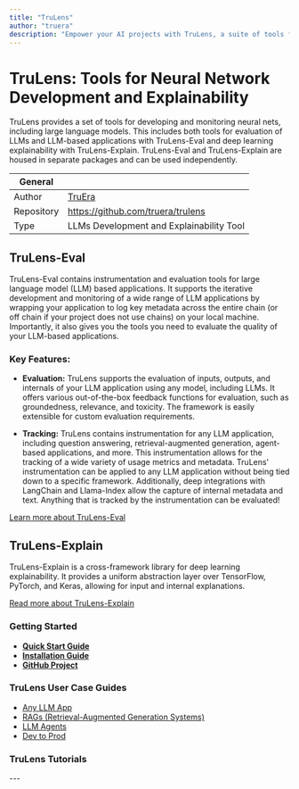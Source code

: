 ```yaml
---
title: "TruLens"
author: "truera"
description: "Empower your AI projects with TruLens, a suite of tools for developing and evaluating large language models."
---
```


# TruLens: Tools for Neural Network Development and Explainability

TruLens provides a set of tools for developing and monitoring neural nets, including large language models. This includes both tools for evaluation of LLMs and LLM-based applications with TruLens-Eval and deep learning explainability with TruLens-Explain. TruLens-Eval and TruLens-Explain are housed in separate packages and can be used independently.


| General  |  |
| --- | --- |
| Author | [TruEra](https://lablab.ai/tech/truera)  |
| Repository | https://github.com/truera/trulens |
| Type | LLMs Development and Explainability Tool |


## TruLens-Eval

TruLens-Eval contains instrumentation and evaluation tools for large language model (LLM) based applications. It supports the iterative development and monitoring of a wide range of LLM applications by wrapping your application to log key metadata across the entire chain (or off chain if your project does not use chains) on your local machine. Importantly, it also gives you the tools you need to evaluate the quality of your LLM-based applications.

### Key Features:

- **Evaluation:** TruLens supports the evaluation of inputs, outputs, and internals of your LLM application using any model, including LLMs. It offers various out-of-the-box feedback functions for evaluation, such as groundedness, relevance, and toxicity. The framework is easily extensible for custom evaluation requirements.

- **Tracking:** TruLens contains instrumentation for any LLM application, including question answering, retrieval-augmented generation, agent-based applications, and more. This instrumentation allows for the tracking of a wide variety of usage metrics and metadata. TruLens' instrumentation can be applied to any LLM application without being tied down to a specific framework. Additionally, deep integrations with LangChain and Llama-Index allow the capture of internal metadata and text. Anything that is tracked by the instrumentation can be evaluated!

[Learn more about TruLens-Eval](hhttps://www.trulens.org/trulens_eval/install/)

## TruLens-Explain

TruLens-Explain is a cross-framework library for deep learning explainability. It provides a uniform abstraction layer over TensorFlow, PyTorch, and Keras, allowing for input and internal explanations.

[Read more about TruLens-Explain](https://www.trulens.org/trulens_explain/install/)

### Getting Started

- **[Quick Start Guide](https://github.com/truera/trulens#quick-usage)**
- **[Installation Guide](https://github.com/truera/trulens#installation-and-setup)**
- **[GitHub Project](https://github.com/truera/trulens)**

### TruLens User Case Guides

- [Any LLM App](https://www.trulens.org/trulens_eval/use_cases_any/)
- [RAGs (Retrieval-Augmented Generation Systems)](https://www.trulens.org/trulens_eval/use_cases_rag/)
- [LLM Agents](https://www.trulens.org/trulens_eval/use_cases_agent/)
- [Dev to Prod](https://www.trulens.org/trulens_eval/use_cases_production/)


### TruLens Tutorials
<TechTutorials/>
---
